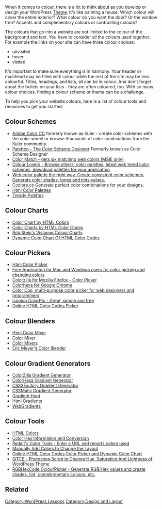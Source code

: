 {{Languages|
{{en|Developing a Colour Scheme}}
{{ko|Developing a Colour Scheme}}
}}
When it comes to colour, there is a lot to think about as you develop or design your WordPress [[Using Themes|Theme]].  It's like painting a house.  Which colour will cover the entire exterior? What colour do you want the door?  Or the window trim? Accents and complementary colours or contrasting colours?

The colours that go into a website are not limited to the colour of the background and text. You have to consider all the colours used together. For example the links on your site can have three colour choices:

*unvisited
*hover
*visited

It's important to make sure everything is in harmony. Your header or masthead may be filled with colour while the rest of the site may be less colourful.  Titles, headings, and lists, all can be in colour. And don't forget about the bullets on your lists - they are often coloured, too.  With so many colour choices, finding a colour scheme or theme can be a challenge.

To help you pick your website colours, here is a list of colour tools and resources to get you started. 

==Colour Schemes==
* [https://color.adobe.com/ Adobe Color CC] formerly known as Kuler - create color schemes with the color wheel or browse thousands of color combinations from the Kuler community.
* [http://paletton.com Paletton - The Color Scheme Designer] Formerly known as Color Scheme Designer
* [http://www.colormatch.dk/ Color Match - gets six matching web colors (MSIE only)]
* [http://www.colourlovers.com/ Colour Lovers - Browse others' color palettes, latest web trend color schemes, download palettes for your application]
* [http://colllor.com/ Web color palette the right way. Create consistent color schemes. Generate color shades, tones and tints values.]
*[https://coolors.co/ Coolors.co] Generate perfect color combinations for your designs.
*[https://htmlcolors.com/palettes Html Color Palettes]
*[https://trendypalettes.com Trendy Palettes]

==Colour Charts==
* [https://htmlcolors.com/color-chart Color Chart by HTML Colors]
* [http://html-color-codes.com/ Color Charts by HTML Color Codes]
* [http://www.visibone.com/color/ Bob Stein's Visibone Colour Charts]
* [http://html-color-codes.info/#Basic_Html_Color_Chart Dynamic Color Chart Of HTML Color Codes]

==Colour Pickers==
* [https://htmlcolors.com/color-picker Html Color Picker]
* [http://telcontar.net/MacApps/ColourSelector/ Free Application for Mac and Windows users for color picking and changing colors]
* [https://addons.update.mozilla.org/extensions/moreinfo.php?application=firefox&id=271&vid=1032 Colorzilla for Mozilla Firefox - Color Picker]
* [https://chrome.google.com/webstore/detail/flnkogfheemakepeokbheholhfhgcbae Colorhexa for Google Chrome]
* [http://colorcop.net/ Color Cop, multi-purpose color picker for web designers and programmers]
* [http://www.iconico.com/colorpic/index.aspx Iconico ColorPic - Great, simple and free]
* [http://html-color-codes.info/#Advanced_Html_Color_Codes Online  HTML Color Codes Picker]

==Colour Blenders==
* [https://htmlcolors.com/color-mixer Html Color Mixer]
* [http://www.colorhexa.com/color-blend Color Mixer]
* [http://colormixers.com/ Color Mixers]
* [http://meyerweb.com/eric/tools/color-blend/ Eric Meyer's Color Blender]

==Colour Gradient Generators==
* [http://www.colorzilla.com/gradient-editor/ ColorZilla Gradient Generator]
* [http://www.colorhexa.com/color-gradient ColorHexa Gradient Generator]
* [http://www.css3factory.com/linear-gradients/ CSS3Factory Gradient Generator]
* [http://www.cssmatic.com/gradient-generator CSSMatic Gradient Generator]
* [https://gradienthunt.com/ Gradient Hunt]
* [https://htmlcolors.com/gradients Html Gradients]
* [https://webgradients.com/ WebGradients]

==Colour Tools==
* [https://htmlcolors.com/ HTML Colors]
* [http://www.colorhexa.com/ Color Hex Information and Conversion]
* [http://redalt.com/ilyc Redalt's Color Tools - Enter a URL and reports colors used]
* [http://www.themaninblue.com/experiment/Technicolor/ Manually Add Colors to Change the Layout]
* [http://html-color-codes.info/ Online HTML Color Codes Color Picker and Dynamic Color Chart]
* [http://Nice-Soft.blogspot.com/ SiTCE - Photoshop Script to Change Hue, Saturation And Lightness of WordPress Theme]
* [http://rgbhexcode.com RGBHexCode ColourPicker - Generate RGB/Hex values and create shades, tint, complementary colours, etc.]

==Related==

{{Lessons}}

[[Category:WordPress Lessons]]
[[Category:Design and Layout]]